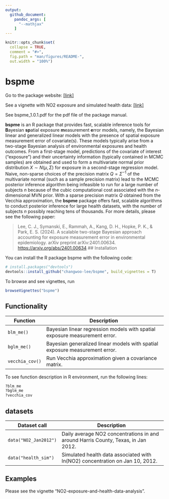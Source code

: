 ```yaml
---
output: 
  github_document:
    pandoc_args: [
      "--mathjax"
    ]
---
```


<!-- README.md is generated from README.Rmd. Please edit that file -->

```r
knitr::opts_chunk$set(
  collapse = TRUE,
  comment = "#>",
  fig.path = "man/figures/README-",
  out.width = "100%")
```


# bspme 
<!-- badges: start -->
<!-- badges: end -->
Go to the package website: [[link]](https://changwoo-lee.github.io/bspme/)

See a vignette with NO2 exposure and simulated health data: [[link]](https://changwoo-lee.github.io/bspme/articles/no2-exposure-and-health-data-analysis.html) 

See bspme_1.0.1.pdf for the pdf file of the package manual.

**bspme** is an R package that provides fast, scalable inference tools for **B**ayesian **sp**atial exposure **m**easurement **e**rror models, namely, the Bayesian linear and generalized linear models with the presence of spatial exposure measurement error of covariate(s). 
These models typically arise from a two-stage Bayesian analysis of environmental exposures and health outcomes. 
From a first-stage model, predictions of the covariate of interest ("exposure") and their uncertainty information (typically contained in MCMC samples) are obtained and used to form a multivariate normal prior distribution $X\sim N(\mu, \Sigma)$ for exposure in a second-stage regression model. 
Naive, non-sparse choices of the precision matrix $Q = \Sigma^{-1}$ of the multivariate normal (such as a sample precision matrix) lead to the MCMC posterior inference algorithm being infeasible to run for a large number of subjects $n$ because of the cubic computational cost associated with the $n$-dimensional MVN prior.
With a sparse precision matrix $Q$ obtained from the Vecchia approximation, the **bspme** package offers fast, scalable algorithms to conduct posterior inference for large health datasets, with the number of subjects $n$ possibly reaching tens of thousands.
 For more details, please see the following paper:

> Lee, C. J., Symanski, E., Rammah, A., Kang, D. H., Hopke, P. K., & Park, E. S. (2024). A scalable two-stage Bayesian approach accounting for exposure measurement error in environmental epidemiology. arXiv preprint arXiv:2401.00634. <https://arxiv.org/abs/2401.00634>
## Installation

You can install the R package bspme with the following code:

``` r
# install.packages("devtools")
devtools::install_github("changwoo-lee/bspme", build_vignettes = T)
```

To browse and see vignettes, run

``` r
browseVignettes("bspme")
```


## Functionality

| Function | Description                                                              |
| ---------------------- | -------------------------------------------------------------------------|
| `blm_me()`        | Bayesian linear regression models with spatial exposure measurement error.      |
| `bglm_me()`       | Bayesian generalized linear models with spatial exposure measurement error.                                    |
| `vecchia_cov()`       | Run Vecchia approximation given a covariance matrix.               |


To see function description in R environment, run the following lines:


``` r
?blm_me
?bglm_me
?vecchia_cov
```


## datasets

| Dataset call | Description                                                              |
| ---------------------- | -------------------------------------------------------------------------|
| `data("NO2_Jan2012")`       | Daily average NO2 concentrations in and around Harris County, Texas, in Jan 2012. |
| `data("health_sim")`        | Simulated health data associated with ln(NO2) concentration on Jan 10, 2012.  |

## Examples

Please see the vignette "NO2-exposure-and-health-data-analysis".
